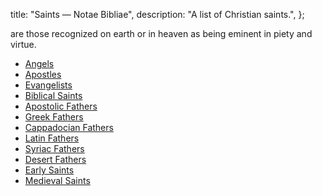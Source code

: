   title: "Saints — Notae Bibliae",
  description: "A list of Christian saints.",
};

<Initial text="Saints" />

<Definition lang="latin" anchor="sanctus" text="Saints"/> are those recognized on earth or in heaven as being eminent in piety and virtue.

- [Angels](/people/saints/angels)
- [Apostles](/people/saints/apostles)
- [Evangelists](/people/saints/evangelists)
- [Biblical Saints](/people/saints/biblical)
- [Apostolic Fathers](/people/saints/apostolic-fathers)
- [Greek Fathers](/people/saints/greek-fathers)
- [Cappadocian Fathers](/people/saints/cappadocian-fathers)
- [Latin Fathers](/people/saints/latin-fathers)
- [Syriac Fathers](/people/saints/syriac-fathers)
- [Desert Fathers](/people/saints/desert-fathers)
- [Early Saints](/people/saints/early)
- [Medieval Saints](/people/saints/medieval)
